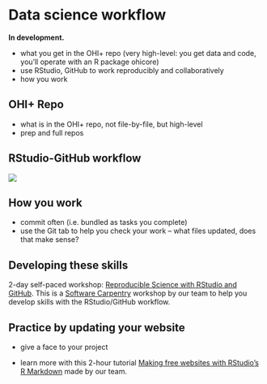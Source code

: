 # Data science workflow {#data-science}

**In development.** 


- what you get in the OHI+ repo (very high-level: you get data and code, you'll operate with an R package ohicore)
- use RStudio, GitHub to work reproducibly and collaboratively
- how you work

## OHI+ Repo

- what is in the OHI+ repo, not file-by-file, but high-level
- prep and full repos

## RStudio-GitHub workflow

![](https://docs.google.com/drawings/d/1eEb8qlCWY5g0v19xMoW-Jc71cNr4GOacsxUK9FR8si4/pub?w=960&h=480)

## How you work

- commit often (i.e. bundled as tasks you complete)
- use the Git tab to help you check your work -- what files updated, does that make sense?

## Developing these skills {#develop-skills}

2-day self-paced workshop: [Reproducible Science with RStudio and GitHub](http://jules32.github.io/2016-07-12-Oxford/overview/). This is a [Software Carpentry](https://software-carpentry.org/) workshop by our team to help you develop skills with the RStudio/GitHub workflow.

## Practice by updating your website

- give a face to your project

- learn more with this 2-hour tutorial [Making free websites with RStudio’s R Markdown](https://jules32.github.io/rmarkdown-website-tutorial) made by our team.
